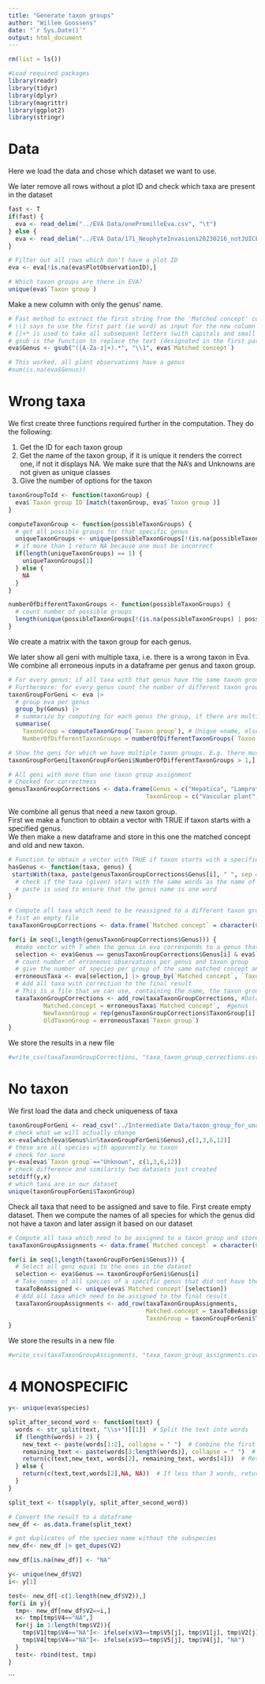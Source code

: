 ```yaml
---
title: "Generate taxon groups"
author: "Willem Goossens"
date: "`r Sys.Date()`"
output: html_document
---
```


```r
rm(list = ls())
```



```r
#Load required packages
library(readr)
library(tidyr)
library(dplyr)
library(magrittr)
library(ggplot2)
library(stringr)
```

# Data
Here we load the data and chose which dataset we want to use.  

We later remove all rows without a plot ID and check which taxa are present in the dataset
```r
fast <- T
if(fast) {
  eva <- read_delim("../EVA Data/onePromilleEva.csv", "\t")
} else {
  eva <- read_delim("../EVA Data/171_NeophyteInvasions20230216_notJUICE_species.csv", "\t")
}

# Filter out all rows which don't have a plot ID
eva <- eva[!is.na(eva$PlotObservationID),]

# Which taxon groups are there in EVA?
unique(eva$`Taxon group`)
```

Make a new column with only the genus' name.  
```r
# Fast method to extract the first string from the 'Matched concept' column e.g. Genus
# \\1 says to use the first part (ie word) as input for the new column
# []+* is used to take all subsequent letters (with capitals and small letters)
# gsub is the function to replace the text (designated in the first part) with the second part (unless it is like here, then we just take that part) from the column designated last
eva$Genus <- gsub("([A-Za-z]+).*", "\\1", eva$`Matched concept`)

# This worked, all plant observations have a genus
#sum(is.na(eva$Genus))
```

# Wrong taxa
We first create three functions required further in the computation. They do the following:  

1.    Get the ID for each taxon group
2.    Get the name of the taxon group, if it is unique it renders the correct one, if not it displays NA. We make sure that the NA's and Unknowns are not given as unique classes
3.    Give the number of options for the taxon
```r
taxonGroupToId <- function(taxonGroup) {
  eva$`Taxon group ID`[match(taxonGroup, eva$`Taxon group`)]
}

computeTaxonGroup <- function(possibleTaxonGroups) {
  # get all possible groups for that specific genus
  uniqueTaxonGroups <- unique(possibleTaxonGroups[!(is.na(possibleTaxonGroups) | possibleTaxonGroups == "Unknown")])
  # if more than 1 return NA because one must be incorrect
  if(length(uniqueTaxonGroups) == 1) {
    uniqueTaxonGroups[1]
  } else {
    NA
  }
}

numberOfDifferentTaxonGroups <- function(possibleTaxonGroups) {
  # count number of possible groups
  length(unique(possibleTaxonGroups[!(is.na(possibleTaxonGroups) | possibleTaxonGroups == "Unknown")]))
}
```

We create a matrix with the taxon group for each genus.  

We later show all geni with multiple taxa, i.e. there is a wrong taxon in Eva. We combine all erroneous inputs in a dataframe per genus and taxon group.
```r
# For every genus: if all taxa with that genus have the same taxon group, give it that taxon group. Else give it NA. 
# Furthermore: for every genus count the number of different taxon groups found in EVA for that genus.
taxonGroupForGeni <- eva |> 
  # group eva per genus
  group_by(Genus) |> 
  # summarize by computing for each genus the group, if there are multiple return NA and give number
  summarise(
    TaxonGroup = computeTaxonGroup(`Taxon group`), # Unique =name, else= NA
    NumberOfDifferentTaxonGroups = numberOfDifferentTaxonGroups(`Taxon group`)) # Number of options per genus

# Show the geni for which we have multiple taxon groups. E.g. there must be erroneous taxon groups in EVA.
taxonGroupForGeni[taxonGroupForGeni$NumberOfDifferentTaxonGroups > 1,]

# All geni with more than one taxon group assignment
# Checked for correctness
genusTaxonGroupCorrections <- data.frame(Genus = c("Hepatica", "Lamprothamnium", "Leptorhaphis", "Mycoblastus", "Peltaria"),
                                       TaxonGroup = c("Vascular plant", "Alga", "Lichen", "Lichen", "Vascular plant"))
```
We combine all genus that need a new taxon group.  
First we make a function to obtain a vector with TRUE if taxon starts with a specified genus.  
We then make a new dataframe and store in this one the matched concept and old and new taxon.
```r
# Function to obtain a vector with TRUE if taxon starts with a specified genus
hasGenus <- function(taxa, genus) {
 startsWith(taxa, paste(genusTaxonGroupCorrections$Genus[i], " ", sep = ""))
  # check if the taxa (given) stars with the same words as the name of the genus in the correction file
  # paste is used to ensure that the genus name is one word
}

# Compute all taxa which need to be reassigned to a different taxon group and store the result to file
# fist an empty file
taxaTaxonGroupCorrections <- data.frame(`Matched concept` = character(0), NewTaxonGroup = character(0), OldTaxonGroup = character(0))

for(i in seq(1,length(genusTaxonGroupCorrections$Genus))) {
  #make vector with T when the genus in eva corresponds to a genus that must be corrected and has the wrong taxon group
  selection <- eva$Genus == genusTaxonGroupCorrections$Genus[i] & eva$`Taxon group` != genusTaxonGroupCorrections$TaxonGroup[i] 
  # count number of erroneous observations per genus and taxon group
  # give the number of species per group of the same matched concept and taxon group
  erroneousTaxa <- eva[selection,] |> group_by(`Matched concept`, `Taxon group`) |> summarise(n = n())
  # Add all taxa with correction to the final result
  # This is a file that we can use, containing the name, the taxon group we just assigned and the old one
  taxaTaxonGroupCorrections <- add_row(taxaTaxonGroupCorrections, #Dataframe
          Matched.concept = erroneousTaxa$`Matched concept`,  #genus
          NewTaxonGroup = rep(genusTaxonGroupCorrections$TaxonGroup[i],times=length(erroneousTaxa$`Matched concept`)),
          OldTaxonGroup = erroneousTaxa$`Taxon group`) 
}
```

We store the results in a new file
```r
#write_csv(taxaTaxonGroupCorrections, "taxa_taxon_group_corrections.csv")
```


# No taxon
We first load the data and check uniqueness of taxa
```r
taxonGroupForGeni <- read_csv("../Intermediate Data/taxon_group_for_unassigned_geni.csv")
# check what we will actually change
x<-eva[which(eva$Genus%in%taxonGroupForGeni$Genus),c(1,3,6,12)]
# these are all species with apparently no taxon
# check for sure
y<-eva[eva$`Taxon group`=="Unknown", c(1,3,6,12)]
# check difference and similarity two datasets just created
setdiff(y,x)
# which taxa are in our dataset
unique(taxonGroupForGeni$TaxonGroup)
```

Check all taxa that need to be assigned and save to file.
First create empty dataset.
Then we compute the names of all species for which the genus did not have a taxon and later assign it based on our dataset
```r
# Compute all taxa which need to be assigned to a taxon group and store the result to file
taxaTaxonGroupAssignments <- data.frame(`Matched concept` = character(0), TaxonGroup = character(0))

for(i in seq(1,length(taxonGroupForGeni$Genus))) {
  # Select all geni equal to the ones in the dataset
  selection <- eva$Genus == taxonGroupForGeni$Genus[i]
  # Take names of all species of a specific genus that did not have the taxon yet
  taxaToBeAssigned <- unique(eva$`Matched concept`[selection])
  # Add all taxa which need to be assigned to the final result
  taxaTaxonGroupAssignments <- add_row(taxaTaxonGroupAssignments,
                                       Matched.concept = taxaToBeAssigned,
                                       TaxonGroup = taxonGroupForGeni$TaxonGroup[i])
}
```

We store the results in a new file
```r
#write_csv(taxaTaxonGroupAssignments, "taxa_taxon_group_assignments.csv")
```



# 4 MONOSPECIFIC 
```r
y<- unique(eva$species)

split_after_second_word <- function(text) {
  words <- str_split(text, "\\s+")[[1]]  # Split the text into words
  if (length(words) > 2) {
    new_text <- paste(words[1:2], collapse = " ")  # Combine the first two words
    remaining_text <- paste(words[3:length(words)], collapse = " ")  # Combine the remaining words
    return(c(text,new_text, words[2], remaining_text, words[4]))  # Return both parts
  } else {
    return(c(text,text,words[2],NA, NA))  # If less than 3 words, return the original text and an empty string
  }
}

split_text <- t(sapply(y, split_after_second_word))

# Convert the result to a dataframe
new_df <- as.data.frame(split_text)

# get duplicates of the species name without the subspecies
new_df<- new_df |> get_dupes(V2)

new_df[is.na(new_df)] <- "NA"

y<- unique(new_df$V2)
i<- y[1]

test<- new_df[-c(1:length(new_df$V2)),]
for(i in y){
  tmp<- new_df[new_df$V2==i,]
  x<- tmp[tmp$V4=="NA",]
  for(j in 1:length(tmp$V2)){
    tmp$V1[tmp$V4=="NA"]<- ifelse(x$V3==tmp$V5[j], tmp$V1[j], tmp$V2[j])
    tmp$V4[tmp$V4=="NA"]<- ifelse(x$V3==tmp$V5[j], tmp$V4[j], "NA")
  }
  test<- rbind(test, tmp)
}


```


```

